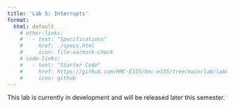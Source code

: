 ```yaml
---
title: 'Lab 5: Interrupts'
format:
  html: default
    # other-links:
    #   - text: "Specifications"
    #     href: ./specs.html
    #     icon: file-earmark-check
    # code-links:
    #   - text: "Starter Code"
    #     href: https://github.com/HMC-E155/hmc-e155/tree/main/lab/lab05
    #     icon: github
---
```



::: {.callout-warning title="Under Construction"}

This lab is currently in development and will be released later this semester.
:::